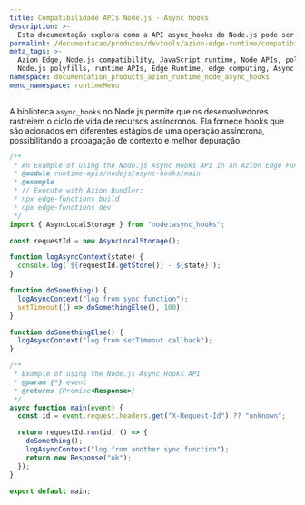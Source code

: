 ```yaml
---
title: Compatibilidade APIs Node.js - Async hooks
description: >-
  Esta documentação explora como a API async_hooks do Node.js pode ser utilizada de forma eficaz dentro do ambiente Azion Edge Runtime. O módulo async_hooks no Node.js permite que os desenvolvedores monitorem o ciclo de vida das operações assíncronas.
permalink: /documentacao/produtos/devtools/azion-edge-runtime/compatibilidade/node/async-hooks/
meta_tags: >-
  Azion Edge, Node.js compatibility, JavaScript runtime, Node APIs, polyfills,
  Node.js polyfills, runtime APIs, Edge Runtime, edge computing, Async Hooks
namespace: documentation_products_azion_runtime_node_async_hooks
menu_namespace: runtimeMenu
---
```


A biblioteca `async_hooks` no Node.js permite que os desenvolvedores rastreiem o ciclo de vida de recursos assíncronos. Ela fornece hooks que são acionados em diferentes estágios de uma operação assíncrona, possibilitando a propagação de contexto e melhor depuração.

```javascript
/**
 * An Example of using the Node.js Async Hooks API in an Azion Edge Function.
 * @module runtime-apis/nodejs/async-hooks/main
 * @example
 * // Execute with Azion Bundler:
 * npx edge-functions build
 * npx edge-functions dev
 */
import { AsyncLocalStorage } from "node:async_hooks";

const requestId = new AsyncLocalStorage();

function logAsyncContext(state) {
  console.log(`${requestId.getStore()} - ${state}`);
}

function doSomething() {
  logAsyncContext("log from sync function");
  setTimeout(() => doSomethingElse(), 100);
}

function doSomethingElse() {
  logAsyncContext("log from setTimeout callback");
}

/**
 * Example of using the Node.js Async Hooks API
 * @param {*} event
 * @returns {Promise<Response>}
 */
async function main(event) {
  const id = event.request.headers.get("X-Request-Id") ?? "unknown";

  return requestId.run(id, () => {
    doSomething();
    logAsyncContext("log from another sync function");
    return new Response("ok");
  });
}

export default main;
```